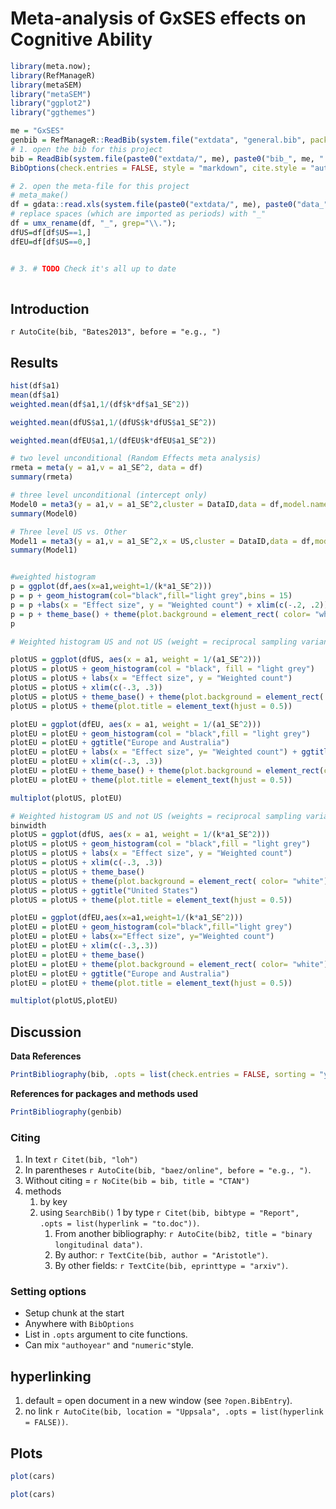 # Meta-analysis of GxSES effects on Cognitive Ability

```r
library(meta.now);
library(RefManageR)
library(metaSEM)
library("metaSEM")
library("ggplot2")
library("ggthemes")

me = "GxSES"
genbib = RefManageR::ReadBib(system.file("extdata", "general.bib", package = "meta.now"))
# 1. open the bib for this project
bib = ReadBib(system.file(paste0("extdata/", me), paste0("bib_", me, ".bib"), package = "meta.now"), check = FALSE)
BibOptions(check.entries = FALSE, style = "markdown", cite.style = "authoryear", bib.style = "numeric")

# 2. open the meta-file for this project
# meta_make()
df = gdata::read.xls(system.file(paste0("extdata/", me), paste0("data_", me, ".xlsx"), package = "meta.now"), stringsAsFactors=FALSE)
# replace spaces (which are imported as periods) with "_"
df = umx_rename(df, "_", grep="\\.");
dfUS=df[df$US==1,]
dfEU=df[df$US==0,]


# 3. # TODO Check it's all up to date
	
```
## Introduction
`r AutoCite(bib, "Bates2013", before = "e.g., ")`

## Results
```r
hist(df$a1)
mean(df$a1)
weighted.mean(df$a1,1/(df$k*df$a1_SE^2))

weighted.mean(dfUS$a1,1/(dfUS$k*dfUS$a1_SE^2))

weighted.mean(dfEU$a1,1/(dfEU$k*dfEU$a1_SE^2))

# two level unconditional (Random Effects meta analysis)
rmeta = meta(y = a1,v = a1_SE^2, data = df)
summary(rmeta)

# three level unconditional (intercept only)
Model0 = meta3(y = a1,v = a1_SE^2,cluster = DataID,data = df,model.name = "3 level model")
summary(Model0)

# Three level US vs. Other
Model1 = meta3(y = a1,v = a1_SE^2,x = US,cluster = DataID,data = df,model.name = "3 level model")
summary(Model1)


#weighted histogram
p = ggplot(df,aes(x=a1,weight=1/(k*a1_SE^2)))
p = p + geom_histogram(col="black",fill="light grey",bins = 15)
p = p +labs(x = "Effect size", y = "Weighted count") + xlim(c(-.2, .2))
p = p + theme_base() + theme(plot.background = element_rect( color= "white"))
p

# Weighted histogram US and not US (weight = reciprocal sampling variance)

plotUS = ggplot(dfUS, aes(x = a1, weight = 1/(a1_SE^2)))
plotUS = plotUS + geom_histogram(col = "black", fill = "light grey")
plotUS = plotUS + labs(x = "Effect size", y = "Weighted count")
plotUS = plotUS + xlim(c(-.3, .3))
plotUS = plotUS + theme_base() + theme(plot.background = element_rect( color= "white")) + ggtitle("United States")
plotUS = plotUS + theme(plot.title = element_text(hjust = 0.5))

plotEU = ggplot(dfEU, aes(x = a1, weight = 1/(a1_SE^2)))
plotEU = plotEU + geom_histogram(col = "black",fill = "light grey")
plotEU = plotEU + ggtitle("Europe and Australia")
plotEU = plotEU + labs(x = "Effect size", y= "Weighted count") + ggtitle("Europe and Australia")
plotEU = plotEU + xlim(c(-.3, .3))
plotEU = plotEU + theme_base() + theme(plot.background = element_rect(color = "white")) 
plotEU = plotEU + theme(plot.title = element_text(hjust = 0.5))

multiplot(plotUS, plotEU)

# Weighted histogram US and not US (weights = reciprocal sampling variance and 1/k)
binwidth
plotUS = ggplot(dfUS, aes(x = a1, weight = 1/(k*a1_SE^2)))
plotUS = plotUS + geom_histogram(col = "black",fill = "light grey")
plotUS = plotUS + labs(x = "Effect size", y = "Weighted count")
plotUS = plotUS + xlim(c(-.3, .3))
plotUS = plotUS + theme_base()
plotUS = plotUS + theme(plot.background = element_rect( color= "white"))
plotUS = plotUS + ggtitle("United States")
plotUS = plotUS + theme(plot.title = element_text(hjust = 0.5))

plotEU = ggplot(dfEU,aes(x=a1,weight=1/(k*a1_SE^2)))
plotEU = plotEU + geom_histogram(col="black",fill="light grey")
plotEU = plotEU + labs(x="Effect size", y="Weighted count")
plotEU = plotEU + xlim(c(-.3,.3))
plotEU = plotEU + theme_base()
plotEU = plotEU + theme(plot.background = element_rect( color= "white"))
plotEU = plotEU + ggtitle("Europe and Australia")
plotEU = plotEU + theme(plot.title = element_text(hjust = 0.5))

multiplot(plotUS,plotEU)


```

## Discussion

**Data References**

```r
PrintBibliography(bib, .opts = list(check.entries = FALSE, sorting = "ynt"))
```

**References for packages and methods used**

```r
PrintBibliography(genbib)
```


### Citing
1. In text `r Citet(bib, "loh")`
2. In parentheses `r AutoCite(bib, "baez/online", before = "e.g., ")`.
3. Without citing = `r NoCite(bib = bib, title = "CTAN")`
4. methods
	1. by key
	2. using `SearchBib()`
		1 by type `r Citet(bib, bibtype = "Report", .opts = list(hyperlink = "to.doc"))`.
		1. From another bibliography: `r AutoCite(bib2, title = "binary longitudinal data")`.
		2. By author: `r TextCite(bib, author = "Aristotle")`.  
		3. By other fields: `r TextCite(bib, eprinttype = "arxiv")`.

### Setting options
  * Setup chunk at the start
  * Anywhere with <code>BibOptions</code>
  * List in `.opts` argument to cite functions.
  * Can mix `"authoyear"` and `"numeric"`style.

  
## hyperlinking
1. default = open document in a new window (see `?open.BibEntry`). 
2. no link `r AutoCite(bib, location = "Uppsala", .opts = list(hyperlink = FALSE))`.

## Plots
  
```r
plot(cars)
```


```r
plot(cars)
```

